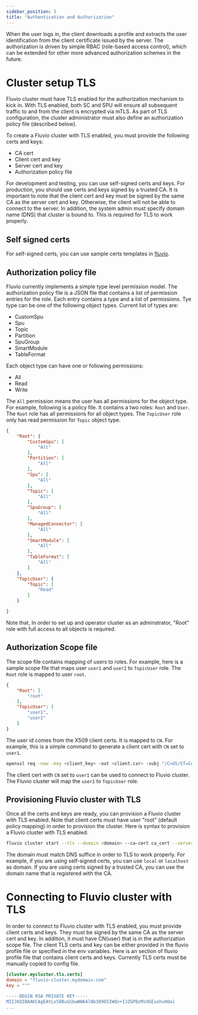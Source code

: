 ```yaml
---
sidebar_position: 5
title: "Authentication and Authorization"
---
```


When the user logs in, the client downloads a profile and extracts the user identification from the client certificate issued by the server. The authorization is driven by simple RBAC (role-based access control), which can be extended for other more advanced authorization schemes in the future.

# Cluster setup TLS

Fluvio cluster must have TLS enabled for the authorization mechanism to kick in. With TLS enabled, both SC and SPU will ensure all subsequent traffic to and from the client is encrypted via mTLS. As part of TLS configuration, the cluster administrator must also define an authorization policy file (described below).

To create a Fluvio cluster with TLS enabled, you must provide the following certs and keys:
- CA cert
- Client cert and key
- Server cert and key
- Authorization policy file

For development and testing, you can use self-signed certs and keys.  For production, you should use certs and keys signed by a trusted CA.  It is important to note that the client cert and key must be signed by the same CA as the server cert and key.  Otherwise, the client will not be able to connect to the server.  In addition, the system admin must specify domain name (DNS) that cluster is bound to.  This is required for TLS to work properly.

## Self signed certs

For self-signed certs, you can use sample certs templates in [fluvio](https://github.com/infinyon/fluvio/tree/master/tls).

## Authorization policy file

Fluvio currently implements a simple type level permission model.  The authorization policy file is a JSON file that contains a list of permission entries for the role. Each entry contains a type and a list of permissions.  Tye type can be one of the following object types.  Current list of types are:
-  CustomSpu
-  Spu
-  Topic
-  Partition
-  SpuGroup
-  SmartModule
-  TableFormat

Each object type can have one or following permissions:
- All
- Read
- Write

The `All` permission means the user has all permissions for the object type.   For example, following is a policy file.  It contains a two roles: `Root` and `User`.  The `Root` role has all permissions for all object types.  The `TopicUser` role only has read permission for `Topic` object type.

```json
{
    "Root": {
        "CustomSpu": [
            "All"
        ],
        "Partition": [
            "All"
        ],
        "Spu": [
            "All"
        ],
        "Topic": [
            "All"
        ],
        "SpuGroup": [
            "All"
        ],
        "ManagedConnector": [
            "All"
        ],
        "SmartModule": [
            "All"
        ],
        "TableFormat": [
            "All"
        ]
    },
    "TopicUser": {
        "Topic": [
            "Read"
        ]
    }

}
```

Note that, In order to set up and operator cluster as an adminstrator, "Root" role with full access to all objects is required.

## Authorization Scope file

The scope file contains mapping of users to roles. For example, here is a sample scope file that maps user `user1` and `user2` to `TopicUser` role.  The `Root` role is mapped to user `root`.

```json
{
    "Root": [
        "root"
    ],
    "TopicUser": [
        "user1",
        "user2"
    ]
}
```

The user id comes from the X509 client certs.  It is mapped to `CN`.  For example, this is a simple command to generate a client cert with `CN` set to `user1`.

```bash
openssl req -new -key <client_key> -out <client.csr> -subj "/C=US/ST=CA/O=MyOrg, Inc./CN=user1"
```

The client cert with `CN` set to `user1` can be used to connect to Fluvio cluster.  The Fluvio cluster will map the `user1` to `TopicUser` role.

## Provisioning Fluvio cluster with TLS

Once all the certs and keys are ready, you can provision a Fluvio cluster with TLS enabled.  Note that client certs must have user "root" (default policy mapping) in order to provision the cluster.  Here is syntax to provision a Fluvio cluster with TLS enabled.

```bash
fluvio cluster start --tls --domain <domain> --ca-cert ca_cert --server-cert <server_cert> --server-key <server_key> --client-cert <client_cert> --client-key <client_key> --authorization-policy <policy_file> --authorization-scope <scope_file>
```

The domain must match DNS suffice in order to TLS to work properly.  For example, if you are using self-signed certs, you can use `local` or `localhost` as domain.  If you are using certs signed by a trusted CA, you can use the domain name that is registered with the CA.

# Connecting to Fluvio cluster with TLS

In order to connect to Fluvio cluster with TLS enabled, you must provide client certs and keys. They must be signed by the same CA as the server cert and key.  In addition, it must have CN(user) that is in the authorization scope file.  The client TLS certs and key can be either provided in the fluvio profile file or specified in the env variables.  Here is an section of fluvio profile file that contains client certs and keys.   Currently TLS certs must be manually copied to config file.


```toml
[cluster.mycluster.tls.certs]
domain = "fluvio-cluster.mydomain.com"
key = """

-----BEGIN RSA PRIVATE KEY-----
MIIJKQIBAAKCAgEAtLx58BuGSbwWW6AlNb38965IWQv+IJZGPBzMs9GExohuHOai
...
```
